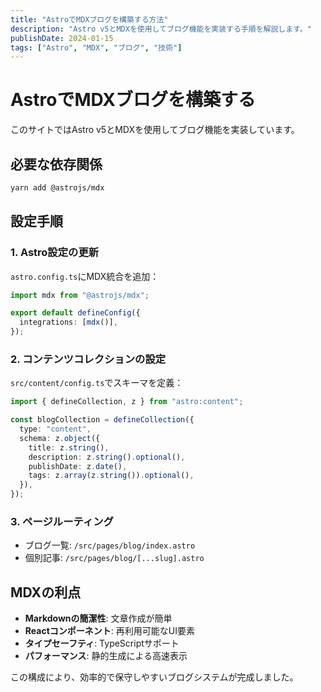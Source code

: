 ```yaml
---
title: "AstroでMDXブログを構築する方法"
description: "Astro v5とMDXを使用してブログ機能を実装する手順を解説します。"
publishDate: 2024-01-15
tags: ["Astro", "MDX", "ブログ", "技術"]
---
```


# AstroでMDXブログを構築する

このサイトではAstro v5とMDXを使用してブログ機能を実装しています。

## 必要な依存関係

```bash
yarn add @astrojs/mdx
```

## 設定手順

### 1. Astro設定の更新

`astro.config.ts`にMDX統合を追加：

```typescript
import mdx from "@astrojs/mdx";

export default defineConfig({
  integrations: [mdx()],
});
```

### 2. コンテンツコレクションの設定

`src/content/config.ts`でスキーマを定義：

```typescript
import { defineCollection, z } from "astro:content";

const blogCollection = defineCollection({
  type: "content",
  schema: z.object({
    title: z.string(),
    description: z.string().optional(),
    publishDate: z.date(),
    tags: z.array(z.string()).optional(),
  }),
});
```

### 3. ページルーティング

- ブログ一覧: `/src/pages/blog/index.astro`
- 個別記事: `/src/pages/blog/[...slug].astro`

## MDXの利点

- **Markdownの簡潔性**: 文章作成が簡単
- **Reactコンポーネント**: 再利用可能なUI要素
- **タイプセーフティ**: TypeScriptサポート
- **パフォーマンス**: 静的生成による高速表示

この構成により、効率的で保守しやすいブログシステムが完成しました。
